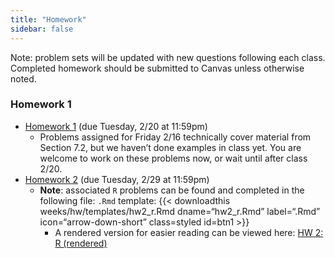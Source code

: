 ```yaml
---
title: "Homework"
sidebar: false
---
```


Note: problem sets will be updated with new questions following each class. Completed homework should be submitted to Canvas unless otherwise noted.

### Homework 1

-   [Homework 1](weeks/hw/hw1.pdf) (due Tuesday, 2/20 at 11:59pm)
    -   Problems assigned for Friday 2/16 technically cover material from Section 7.2, but we haven't done examples in class yet. You are welcome to work on these problems now, or wait until after class 2/20.
-   [Homework 2](weeks/hw/hw2.pdf) (due Tuesday, 2/29 at 11:59pm)
    -   **Note**: associated `R` problems can be found and completed in the following file: `.Rmd` template: {{< downloadthis weeks/hw/templates/hw2_r.Rmd dname="hw2_r.Rmd" label=".Rmd" icon="arrow-down-short" class=styled id=btn1 >}}
        -   A rendered version for easier reading can be viewed here: [HW 2: R (rendered)](weeks/hw/templates/hw2_r.Rmd)
